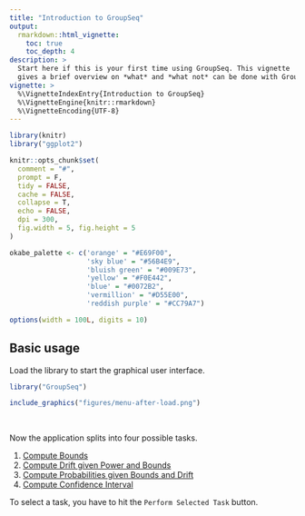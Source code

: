 ```yaml
---
title: "Introduction to GroupSeq"
output:
  rmarkdown::html_vignette:
    toc: true
    toc_depth: 4
description: >
  Start here if this is your first time using GroupSeq. This vignette
  gives a brief overview on *what* and *what not* can be done with GroupSeq.
vignette: >
  %\VignetteIndexEntry{Introduction to GroupSeq}
  %\VignetteEngine{knitr::rmarkdown}
  %\VignetteEncoding{UTF-8}
---
```


```r
library(knitr)
library("ggplot2")

knitr::opts_chunk$set(
  comment = "#",
  prompt = F,
  tidy = FALSE,
  cache = FALSE,
  collapse = T,
  echo = FALSE,
  dpi = 300,
  fig.width = 5, fig.height = 5
)

okabe_palette <- c('orange' = "#E69F00",
                   'sky blue' = "#56B4E9",
                   'bluish green' = "#009E73",
                   'yellow' = "#F0E442",
                   'blue' = "#0072B2",
                   'vermillion' = "#D55E00",
                   'reddish purple' = "#CC79A7")

options(width = 100L, digits = 10)
```


## Basic usage

Load the library to start the graphical user interface.
```r
library("GroupSeq")
```

```r
include_graphics("figures/menu-after-load.png")
```

<br>

Now the application splits into four possible tasks.

1. [Compute Bounds](https://rpahl.github.io/GroupSeq/articles/1-compute-bounds-H0.html)
2. [Compute Drift given Power and Bounds](https://rpahl.github.io/GroupSeq/articles/2-compute-drift.html)
3. [Compute Probabilities given Bounds and Drift](https://rpahl.github.io/GroupSeq/articles/3-compute-bounds-H1.html)
4. [Compute Confidence Interval](https://rpahl.github.io/GroupSeq/articles/4-compute-CI.html)

To select a task, you have to hit the `Perform Selected Task` button.
